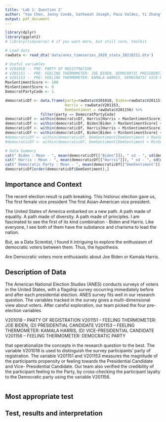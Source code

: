 ```yaml
---
title: 'Lab 1: Question 2'
author: "Yao Chen, Jenny Conde, Satheesh Joseph, Paco Valdez, Yi Zhang"
output: pdf_document
---
```


```r
library(dplyr)
library(ggplot2) 
# library(tidyverse) # if you want more, but still core, toolkit
```

```r
# Load data
rawData <- read_dta('data/anes_timeseries_2020_stata_20210211.dta')

# Useful variables
# V201018 -- PRE: PARTY OF REGISTRATION
# V201151 -- PRE: FEELING THERMOMETER: JOE BIDEN, DEMOCRATIC PRESIDENTIAL CANDIDATE
# V201153 -- PRE: FEELING THERMOMETER: KAMALA HARRIS, DEMOCRATIC VICE-PRESIDENTIAL CANDIDATE
MaxSentimentScore <- 100
MinSentimentScore <- 0
DemocratPartyCode <- 1

democraticDf <- data.frame(party=rawData$V201018, Biden=rawData$V201151, 
                           Harris = rawData$V201153, 
                           DemSentiment = rawData$V201156) %>% 
                filter(party == DemocratPartyCode)
democraticDf <- within(democraticDf, Harris[Harris > MaxSentimentScore] <- MaxSentimentScore)
democraticDf <- within(democraticDf, Biden[Biden > MaxSentimentScore] <- MaxSentimentScore)
democraticDf <- within(democraticDf, Harris[Harris < MinSentimentScore] <- MinSentimentScore)
democraticDf <- within(democraticDf, Biden[Biden < MinSentimentScore] <- MinSentimentScore)
#democraticDf <- within(democraticDf, DemSentiment[DemSentiment < MaxSentimentScore] <- MaxSentimentScore)
#democraticDf <- within(democraticDf, DemSentiment[DemSentiment < MinSentimentScore] <- MinSentimentScore)

# Data Summary
cat(" Biden : Mean - ", mean(democraticDf[["Biden"]]), " sd - ", sd(democraticDf[["Biden"]]), "\n")
cat(" Harris : Mean - ", mean(democraticDf[["Harris"]]), " sd - ", sd(democraticDf[["Harris"]]), "\n")
cat(" Democratic Party : Mean - ", mean(democraticDf[["DemSentiment"]]), " sd - ", sd(democraticDf[["DemSentiment"]]), "\n")
democraticDf[order(democraticDf$DemSentiment),]
```

## Importance and Context
The recent election result is path breaking.
This historuc election gave us, 
    The first female vice president
    The first Asian-American vice president.
    
The United States of America embarked on a new path. 
A path made of equality. A path made of diversity. A path made of principles.
I am fascinated to see the first of its kind combination - Biden and Harris.
Like everyone, I see both of them have the substance and charisma to lead the 
nation.

But, as a Data Scientist, I found it intriguing to explore the enthusiasm of 
democratic voters between them. Thus, the hypothesis.

Are Democratic voters more enthusiastic about Joe Biden or Kamala Harris.

## Description of Data
<!-- Explain how your research question is operationalized, including whether the variables you create are appropriate to study the concepts in question. --> 
The American National Election Studies (ANES) conducts surveys of voters in the 
United States, with a flagship survey occurring immediately before and after 
each presidential election. ANES survey fits well in our research question. The 
variables tracked in the survey gives a multi-dimensional view about voters.
After careful exploration, our team picked the four pre-election variables

V201018 -- PARTY OF REGISTRATION
V201151 -- FEELING THERMOMETER: JOE BIDEN, (D) PRESIDENTIAL CANDIDATE
V201153 -- FEELING THERMOMETER: KAMALA HARRIS, (D) VICE-PRESIDENTIAL CANDIDATE
V201156 -- FEELING THERMOMETER: DEMOCRATIC PARTY

that operationalize the concepts in the research question to the best.
The variable V201018 is used to distinguish the survey participants' party of 
registration. The variable V201151 and V201153 measures the magnitude of the 
participants propensity or feeling towards the Presidential Candidate and Vice-
Presidential Candidate. Our team also verified the credibility of the participant 
feeling to the Party, by cross-checking the participant layalty to the Democratic
party using the variable V201156.


<!-- What are some basic features of the data distribution? --> 
<!-- What changes do you make to the data and why? --> 
```r

```

## Most appropriate test 
<!-- Explain which test is the most appropriate to answer your question and why it is the most appropriate --> 
<!-- List every assumption that your test requires and evaluate it. -->

## Test, results and interpretation
<!-- What are the results of your test? --> 
<!-- What do the results of this test mean? What is the practical significance? --> 